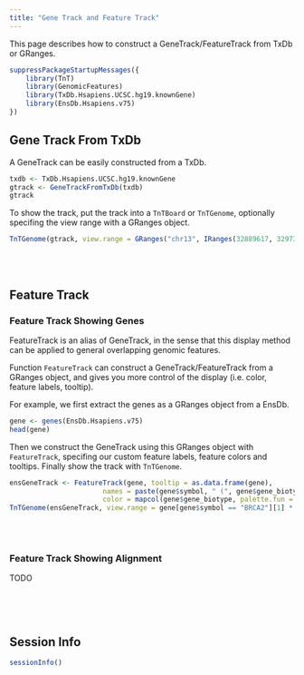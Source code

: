 ```yaml
---
title: "Gene Track and Feature Track"
---
```


This page describes how to construct a GeneTrack/FeatureTrack from TxDb or GRanges.

```r
suppressPackageStartupMessages({
    library(TnT)
    library(GenomicFeatures)
    library(TxDb.Hsapiens.UCSC.hg19.knownGene)
    library(EnsDb.Hsapiens.v75)
})
```


## Gene Track From TxDb

A GeneTrack can be easily constructed from a TxDb.

```r
txdb <- TxDb.Hsapiens.UCSC.hg19.knownGene
gtrack <- GeneTrackFromTxDb(txdb)
gtrack
```

To show the track, put the track into a `TnTBoard` or `TnTGenome`, optionally specifing the
view range with a GRanges object.

```r
TnTGenome(gtrack, view.range = GRanges("chr13", IRanges(32889617, 32973809)) * 0.7)
```

<br/> <br/>

## Feature Track

### Feature Track Showing Genes

FeatureTrack is an alias of GeneTrack, in the sense that this display method can be
applied to general overlapping genomic features.

Function `FeatureTrack` can construct a GeneTrack/FeatureTrack from a GRanges object, and
gives you more control of the display (i.e. color, feature labels, tooltip).

For example, we first extract the genes as a GRanges object from a EnsDb.

```r
gene <- genes(EnsDb.Hsapiens.v75)
head(gene)
```

Then we construct the GeneTrack using this GRanges object with `FeatureTrack`, specifing
our custom feature labels, feature colors and tooltips. Finally show the track with `TnTGenome`.

```r
ensGeneTrack <- FeatureTrack(gene, tooltip = as.data.frame(gene),
                       names = paste(gene$symbol, " (", gene$gene_biotype, ")", sep = ""),
                       color = mapcol(gene$gene_biotype, palette.fun = grDevices::rainbow))
TnTGenome(ensGeneTrack, view.range = gene[gene$symbol == "BRCA2"][1] * .7)
```

<br/> <br/>

### Feature Track Showing Alignment

TODO

```r
```

<br/> <br/>


## Session Info

```r
sessionInfo()
```
